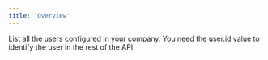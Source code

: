 ```yaml
---
title: 'Overview'
---
```


List all the users configured in your company. You need the user.id value to identify the user in the rest of the API